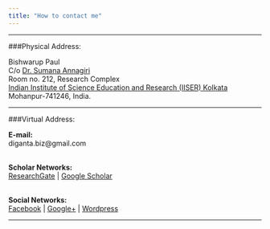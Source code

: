 ```yaml
---
title: "How to contact me"
---
```


-------------------------------

###Physical Address:

Bishwarup Paul<br>
C/o [Dr. Sumana Annagiri](http://www.iiserkol.ac.in/~antlab/principal_investigator.html)<br>
Room no. 212, Research Complex<br>
[Indian Institute of Science Education and Research (IISER) Kolkata](http://www.iiserkol.ac.in/)<br>
Mohanpur-741246, India.<br>

-------------------------------

###Virtual Address:

**E-mail:** <br>diganta.biz@gmail.com

<br>
**Scholar Networks:**<br>
[ResearchGate](https://www.researchgate.net/profile/Bishwarup_Paul2) | 
[Google Scholar](https://scholar.google.com/citations?hl=en&user=xhoyBPEAAAAJ)

<br>
**Social Networks:**<br>
[Facebook](https://www.facebook.com/) | 
[Google+](https://plus.google.com/u/0/+BishwarupPaul2012) | 
[Wordpress](https://digantabiz.wordpress.com/)

-------------------------------